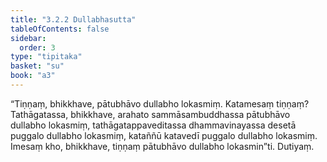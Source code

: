 ```yaml
---
title: "3.2.2 Dullabhasutta"
tableOfContents: false
sidebar:
  order: 3
type: "tipitaka"
basket: "su"
book: "a3"
---
```



<DynamicBreadcrumb />

<Division number="115" book="a3" bookNo="15" page="269">

<Paragraph number="910" book="a3">
“Tiṇṇaṃ, bhikkhave, pātubhāvo dullabho lokasmiṃ. Katamesaṃ tiṇṇaṃ? Tathāgatassa, bhikkhave, arahato sammāsambuddhassa pātubhāvo dullabho lokasmiṃ, tathāgatappaveditassa dhammavinayassa desetā puggalo dullabho lokasmiṃ, kataññū katavedī puggalo dullabho lokasmiṃ. Imesaṃ kho, bhikkhave, tiṇṇaṃ pātubhāvo dullabho lokasmin”ti.

</Paragraph>
</Division>

<Paragraph number="911" type="center" book="a3">
Dutiyaṃ.
</Paragraph>